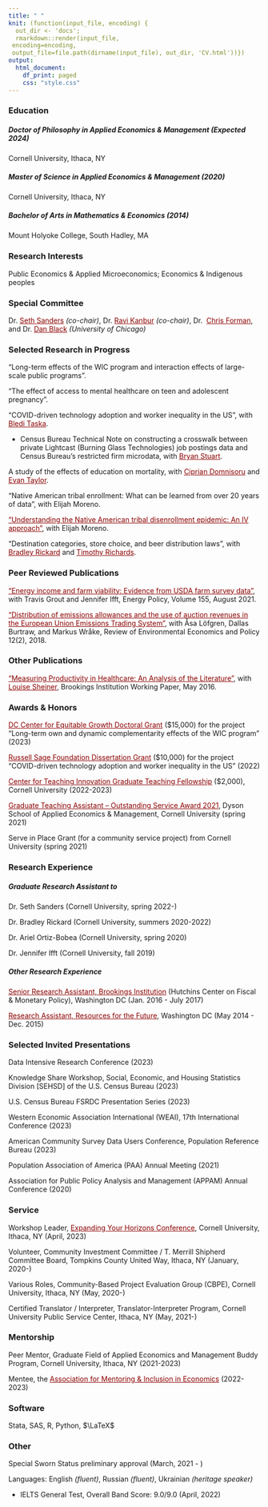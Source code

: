 ```yaml
---
title: " "
knit: (function(input_file, encoding) {
  out_dir <- 'docs';
  rmarkdown::render(input_file,
 encoding=encoding,
 output_file=file.path(dirname(input_file), out_dir, 'CV.html'))})
output:
  html_document:
    df_print: paged
    css: "style.css"
---
```


</div>
<div style="margin-bottom:20px;">
</div>

</div>
<div style="margin-bottom:20px;">
</div>

### Education ###

##### _Doctor of Philosophy in Applied Economics & Management (Expected 2024)_ ##### 
Cornell University, Ithaca, NY 

##### _Master of Science in Applied Economics & Management (2020)_  #####  
Cornell University, Ithaca, NY 

##### _Bachelor of Arts in Mathematics & Economics (2014)_  #####
Mount Holyoke College, South Hadley, MA

### Research Interests ###

Public Economics & Applied Microeconomics; Economics & Indigenous peoples

### Special Committee ###

Dr. <a href="https://publicpolicy.cornell.edu/people/seth-sanders/" style="color: #8B0000; text-decoration: underline;">Seth Sanders</a> _(co-chair)_, Dr. <a href="https://www.kanbur.dyson.cornell.edu/" style="color: #8B0000; text-decoration: underline;">Ravi Kanbur</a> _(co-chair)_, Dr. 
<a href="https://dyson.cornell.edu/faculty-research/faculty/cmf257/" style="color: #8B0000; text-decoration: underline;">Chris Forman</a>, and Dr. <a href="https://harris.uchicago.edu/directory/dan-black" style="color: #8B0000; text-decoration: underline;">Dan Black</a> _(University of Chicago)_

### Selected Research in Progress ###

“Long-term effects of the WIC program and interaction effects of large-scale public programs”. 

"The effect of access to mental healthcare on teen and adolescent pregnancy".

“COVID-driven technology adoption and worker inequality in the US”, with <a href="https://scholar.google.com/citations?user=s7UfVc0AAAAJ&hl=en" style="color: #8B0000; text-decoration: underline;">Bledi Taska</a>.

 + Census Bureau Technical Note on constructing a crosswalk between private Lightcast (Burning Glass Technologies) job postings data and Census Bureau's restricted firm microdata, with <a href="https://www.philadelphiafed.org/our-people/bryan-stuart" style="color: #8B0000; text-decoration: underline;">Bryan Stuart</a>.
 
A study of the effects of education on mortality, with <a href="https://www.iza.org/people/affiliates/21739/ciprian-domnisoru" style="color: #8B0000; text-decoration: underline;">Ciprian Domnisoru</a> and <a href="https://eller.arizona.edu/people/evan-j-taylor" style="color: #8B0000; text-decoration: underline;">Evan Taylor</a>. 

“Native American tribal enrollment: What can be learned from over 20 years of data”, with Elijah Moreno.  

<a href="https://papers.ssrn.com/sol3/papers.cfm?abstract_id=3949116" style="color: #8B0000; text-decoration: underline;">"Understanding the Native American tribal disenrollment epidemic: An IV approach"</a>, with Elijah Moreno. 

"Destination categories, store choice, and beer distribution laws", with <a href="https://dyson.cornell.edu/faculty-research/faculty/bjr83/" style="color: #8B0000; text-decoration: underline;">Bradley Rickard</a> and <a href="https://search.asu.edu/profile/92424" style="color: #8B0000; text-decoration: underline;">Timothy Richards</a>. 

### Peer Reviewed Publications ###

<a href="https://www.sciencedirect.com/science/article/abs/pii/S0301421521001737" style="color: #8B0000; text-decoration: underline;">"Energy income and farm viability: Evidence from USDA farm survey data"</a>, with Travis Grout and Jennifer Ifft, Energy Policy, Volume 155, August 2021.

<a href="https://www.journals.uchicago.edu/doi/10.1093/reep/rey012" style="color: #8B0000; text-decoration: underline;">"Distribution of emissions allowances and the use of auction revenues in the European Union Emissions Trading System"</a>, with Åsa Löfgren, Dallas Burtraw, and Markus Wråke, Review of Environmental Economics and Policy 12(2), 2018.

### Other Publications ###

<a href="https://www.brookings.edu/wp-content/uploads/2016/08/hp-lit-review_final.pdf" style="color: #8B0000; text-decoration: underline;">"Measuring Productivity in Healthcare: An Analysis of the Literature"</a>, with <a href="https://www.brookings.edu/people/louise-sheiner/" style="color: #8B0000; text-decoration: underline;">Louise Sheiner</a>, Brookings Institution Working Paper, May 2016.

### Awards & Honors ###

<a href="https://equitablegrowth.org/people/anna-malinovskaya/" style="color: #8B0000; text-decoration: underline;">DC Center for Equitable Growth Doctoral Grant</a> ($15,000) for the project “Long-term own and dynamic complementarity effects of the WIC program” (2023)

<a href="https://www.russellsage.org/awarded-project/covid-driven-technology-adoption-and-worker-inequality-us" style="color: #8B0000; text-decoration: underline;">Russell Sage Foundation Dissertation Grant</a> ($10,000) for the project “COVID-driven technology adoption and worker inequality in the US” (2022)

<a href="https://teaching.cornell.edu/grants-awards/graduate-students-postdoctoral-fellows" style="color: #8B0000; text-decoration: underline;">Center for Teaching Innovation Graduate Teaching Fellowship</a> ($2,000), Cornell University (2022-2023)

<a href="https://dyson.cornell.edu/programs/graduate/awards/" style="color: #8B0000; text-decoration: underline;">Graduate Teaching Assistant – Outstanding Service Award 2021</a>, Dyson School of Applied Economics & Management, Cornell University (spring 2021)

Serve in Place Grant (for a community service project) from Cornell University (spring 2021)

### Research Experience ###

##### _Graduate Research Assistant to_ #####

Dr. Seth Sanders (Cornell University, spring 2022-)   

Dr. Bradley Rickard (Cornell University, summers 2020-2022) 

Dr. Ariel Ortiz-Bobea (Cornell University, spring 2020) 

Dr. Jennifer Ifft (Cornell University, fall 2019)

##### _Other Research Experience_ #####

<a href="https://www.brookings.edu/author/anna-malinovskaya/" style="color: #8B0000; text-decoration: underline;">Senior Research Assistant, Brookings Institution</a> (Hutchins Center on Fiscal & Monetary Policy), Washington DC (Jan. 2016 - July 2017)

<a href="https://www.rff.org/publications/working-papers/expected-versus-actual-outcomes-of-environmental-policies-the-clean-water-state-revolving-fund/" style="color: #8B0000; text-decoration: underline;">Research Assistant, Resources for the Future</a>, Washington DC (May 2014 - Dec. 2015)

### Selected Invited Presentations ###

Data Intensive Research Conference (2023) 

Knowledge Share Workshop, Social, Economic, and Housing Statistics Division [SEHSD] of the U.S. Census Bureau (2023) 

U.S. Census Bureau FSRDC Presentation Series (2023) 

Western Economic Association International (WEAI), 17th International Conference (2023) 

American Community Survey Data Users Conference, Population Reference Bureau (2023) 

Population Association of America (PAA) Annual Meeting (2021) 

Association for Public Policy Analysis and Management (APPAM) Annual Conference (2020)

### Service ###

Workshop Leader, <a href="https://www.eyh.cornell.edu/" style="color: #8B0000; text-decoration: underline;">Expanding Your Horizons Conference</a>, Cornell University, Ithaca, NY (April, 2023)

Volunteer, Community Investment Committee / T. Merrill Shipherd Committee Board, Tompkins County United Way, Ithaca, NY (January, 2020-)

Various Roles, Community-Based Project Evaluation Group (CBPE), Cornell University, Ithaca, NY (May, 2020-)

Certified Translator / Interpreter, Translator-Interpreter Program, Cornell University Public Service Center, Ithaca, NY (May, 2021-)

### Mentorship ###

Peer Mentor, Graduate Field of Applied Economics and Management Buddy Program, Cornell University, Ithaca, NY (2021-2023)

Mentee, the <a href="https://econmentoring.org/mentee-2022/" style="color: #8B0000; text-decoration: underline;">Association for Mentoring & Inclusion in Economics</a> (2022-2023)

### Software ###

Stata, SAS, R, Python, $\LaTeX$

### Other ###

Special Sworn Status preliminary approval (March, 2021 - )

Languages: English _(fluent)_, Russian _(fluent)_, Ukrainian _(heritage speaker)_

+ IELTS General Test, Overall Band Score: 9.0/9.0 (April, 2022)

</div>
<div style="margin-bottom:20px;">
</div>


<!-- Matomo -->
<script>
  var _paq = window._paq = window._paq || [];
  /* tracker methods like "setCustomDimension" should be called before "trackPageView" */
  _paq.push(['trackPageView']);
  _paq.push(['enableLinkTracking']);
  (function() {
    var u="https://amgithub.matomo.cloud/";
    _paq.push(['setTrackerUrl', u+'matomo.php']);
    _paq.push(['setSiteId', '1']);
    var d=document, g=d.createElement('script'), s=d.getElementsByTagName('script')[0];
    g.async=true; g.src='//cdn.matomo.cloud/amgithub.matomo.cloud/matomo.js'; s.parentNode.insertBefore(g,s);
  })();
</script>
<!-- End Matomo Code -->

